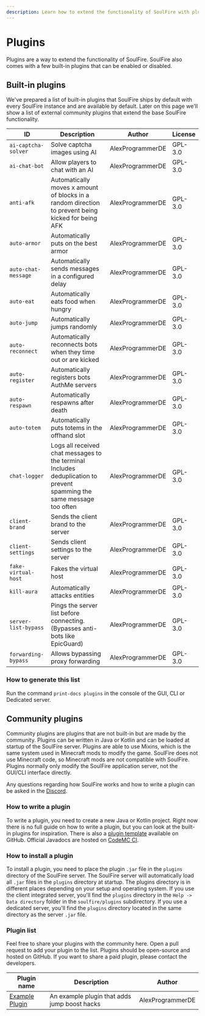 ```yaml
---
description: Learn how to extend the functionality of SoulFire with plugins.
---
```


# Plugins

Plugins are a way to extend the functionality of SoulFire.
SoulFire also comes with a few built-in plugins that can be enabled or disabled.

## Built-in plugins

We've prepared a list of built-in plugins that SoulFire ships by default with every SoulFire instance and are available by default.
Later on this page we'll show a list of external community plugins that extend the base SoulFire functionality.

| ID                   | Description                                                                                                           | Author           | License |
|----------------------|-----------------------------------------------------------------------------------------------------------------------|------------------|---------|
| `ai-captcha-solver`  | Solve captcha images using AI                                                                                         | AlexProgrammerDE | GPL-3.0 |
| `ai-chat-bot`        | Allow players to chat with an AI                                                                                      | AlexProgrammerDE | GPL-3.0 |
| `anti-afk`           | Automatically moves x amount of blocks in a random direction to prevent being kicked for being AFK                    | AlexProgrammerDE | GPL-3.0 |
| `auto-armor`         | Automatically puts on the best armor                                                                                  | AlexProgrammerDE | GPL-3.0 |
| `auto-chat-message`  | Automatically sends messages in a configured delay                                                                    | AlexProgrammerDE | GPL-3.0 |
| `auto-eat`           | Automatically eats food when hungry                                                                                   | AlexProgrammerDE | GPL-3.0 |
| `auto-jump`          | Automatically jumps randomly                                                                                          | AlexProgrammerDE | GPL-3.0 |
| `auto-reconnect`     | Automatically reconnects bots when they time out or are kicked                                                        | AlexProgrammerDE | GPL-3.0 |
| `auto-register`      | Automatically registers bots AuthMe servers                                                                           | AlexProgrammerDE | GPL-3.0 |
| `auto-respawn`       | Automatically respawns after death                                                                                    | AlexProgrammerDE | GPL-3.0 |
| `auto-totem`         | Automatically puts totems in the offhand slot                                                                         | AlexProgrammerDE | GPL-3.0 |
| `chat-logger`        | Logs all received chat messages to the terminal Includes deduplication to prevent spamming the same message too often | AlexProgrammerDE | GPL-3.0 |
| `client-brand`       | Sends the client brand to the server                                                                                  | AlexProgrammerDE | GPL-3.0 |
| `client-settings`    | Sends client settings to the server                                                                                   | AlexProgrammerDE | GPL-3.0 |
| `fake-virtual-host`  | Fakes the virtual host                                                                                                | AlexProgrammerDE | GPL-3.0 |
| `kill-aura`          | Automatically attacks entities                                                                                        | AlexProgrammerDE | GPL-3.0 |
| `server-list-bypass` | Pings the server list before connecting. (Bypasses anti-bots like EpicGuard)                                          | AlexProgrammerDE | GPL-3.0 |
| `forwarding-bypass`  | Allows bypassing proxy forwarding                                                                                     | AlexProgrammerDE | GPL-3.0 |

### How to generate this list

Run the command `print-docs plugins` in the console of the GUI, CLI or Dedicated server.

## Community plugins

Community plugins are plugins that are not built-in but are made by the community.
Plugins can be written in Java or Kotlin and can be loaded at startup of the SoulFire server.
Plugins are able to use Mixins, which is the same system used in Minecraft mods to modify the game.
SoulFire does not use Minecraft code, so Minecraft mods are not compatible with SoulFire.
Plugins normally only modify the SoulFire application server, not the GUI/CLI interface directly.

Any questions regarding how SoulFire works and how to write a plugin can be asked in the [Discord](/discord).

### How to write a plugin

To write a plugin, you need to create a new Java or Kotlin project.
Right now there is no full guide on how to write a plugin, but you can look at the built-in plugins for inspiration.
There is also a [plugin template](https://github.com/AlexProgrammerDE/SoulFirePluginExample) available on GitHub.
Official Javadocs are hosted on [CodeMC CI](https://ci.codemc.io/job/AlexProgrammerDE/job/SoulFire/javadoc/index.html).

### How to install a plugin

To install a plugin, you need to place the plugin `.jar` file in the `plugins` directory of the SoulFire server.
The SoulFire server will automatically load all `.jar` files in the `plugins` directory at startup.
The plugins directory is in different places depending on your setup and operating system.
If you use the client integrated server,
you'll find the `plugins` directory in the `Help -> Data directory` folder in the `soulfire/plugins` subdirectory.
If you use a dedicated server,
you'll find the `plugins` directory located in the same directory as the server `.jar` file.

### Plugin list

Feel free to share your plugins with the community here.
Open a pull request to add your plugin to the list.
Plugins should be open-source and hosted on GitHub.
If you want to share a paid plugin, please contact the developers.

| Plugin name                                                                 | Description                                  | Author           |
|-----------------------------------------------------------------------------|----------------------------------------------|------------------|
| [Example Plugin](https://github.com/AlexProgrammerDE/SoulFirePluginExample) | An example plugin that adds jump boost hacks | AlexProgrammerDE |
